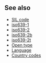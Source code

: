 ==See also==
*[[SIL code]]
*[[iso639-1]]
*[[iso639-2]]
*[[iso639-2b]]
*[[iso639-2t]]
*[[Open type]]
*[[Language]]
*[[Country code]]s